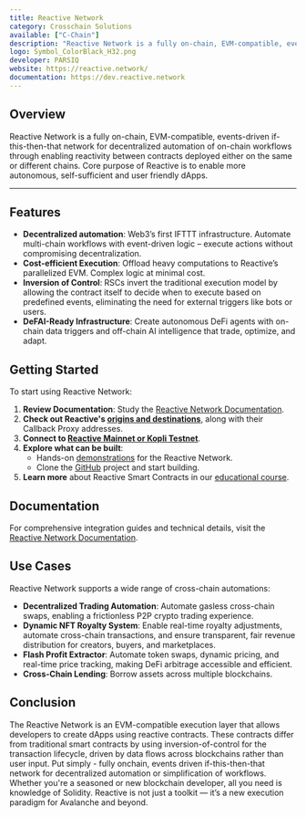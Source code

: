```yaml
---
title: Reactive Network
category: Crosschain Solutions
available: ["C-Chain"]
description: "Reactive Network is a fully on-chain, EVM-compatible, events-driven if-this-then-that network for decentralized automation of on-chain workflows through enabling reactivity between contracts deployed either on the same or different chains."
logo: Symbol_ColorBlack_H32.png
developer: PARSIQ
website: https://reactive.network/
documentation: https://dev.reactive.network
---
```


## Overview

Reactive Network is a fully on-chain, EVM-compatible, events-driven if-this-then-that network for decentralized automation of on-chain workflows through enabling reactivity between contracts deployed either on the same or different chains. Core purpose of Reactive is to enable more autonomous, self-sufficient and user friendly dApps.

---

## Features

- **Decentralized automation**: Web3’s first IFTTT infrastructure. Automate multi-chain workflows with event-driven logic – execute actions without compromising decentralization.
- **Cost-efficient Execution**: Offload heavy computations to Reactive’s parallelized EVM. Complex logic at minimal cost.
- **Inversion of Control**: RSCs invert the traditional execution model by allowing the contract itself to decide when to execute based on predefined events, eliminating the need for external triggers like bots or users.
- **DeFAI-Ready Infrastructure**: Create autonomous DeFi agents with on-chain data triggers and off-chain AI intelligence that trade, optimize, and adapt.

## Getting Started

To start using Reactive Network:

1. **Review Documentation**: Study the [Reactive Network Documentation](https://dev.reactive.network).
2. **Check out Reactive's [origins and destinations](https://dev.reactive.network/origins-and-destinations)**, along with their Callback Proxy addresses. 
3. **Connect to [Reactive Mainnet or Kopli Testnet](https://dev.reactive.network/reactive-mainnet)**.
4. **Explore what can be built**:
    - Hands-on [demonstrations](https://dev.reactive.network/demos) for the Reactive Network.
    - Clone the [GitHub](https://github.com/Reactive-Network/reactive-smart-contract-demos) project and start building.
5. **Learn more** about Reactive Smart Contracts in our [educational course](https://dev.reactive.network/education/introduction).

## Documentation

For comprehensive integration guides and technical details, visit the [Reactive Network Documentation](https://dev.reactive.network).

## Use Cases

Reactive Network supports a wide range of cross-chain automations:

- **Decentralized Trading Automation**: Automate gasless cross-chain swaps, enabling a frictionless P2P crypto trading experience.
- **Dynamic NFT Royalty System**: Enable real-time royalty adjustments, automate cross-chain transactions, and ensure transparent, fair revenue distribution for creators, buyers, and marketplaces.
- **Flash Profit Extractor**: Automate token swaps, dynamic pricing, and real-time price tracking, making DeFi arbitrage accessible and efficient.
- **Cross-Chain Lending**: Borrow assets across multiple blockchains.

## Conclusion

The Reactive Network is an EVM-compatible execution layer that allows developers to create dApps using reactive contracts. These contracts differ from traditional smart contracts by using inversion-of-control for the transaction lifecycle, driven by data flows across blockchains rather than user input.  Put simply - fully onchain, events driven if-this-then-that network for decentralized automation or simplification of workflows. Whether you're a seasoned or new blockchain developer, all you need is knowledge of Solidity. Reactive is not just a toolkit — it’s a new execution paradigm for Avalanche and beyond.
